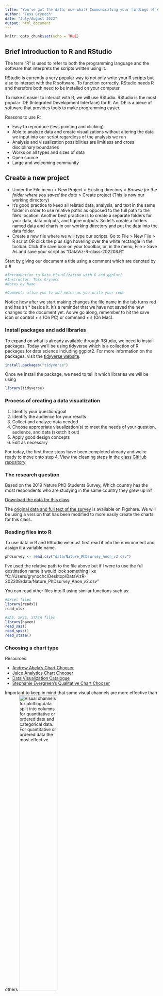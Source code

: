 ---
title: "You’ve got the data, now what? Communicating your findings effectively and reproducibly using charts produced with R and ggplot2"
author: "Tess Grynoch"
date: "July/August 2022"
output: html_document
---

```{r setup, include=FALSE}
knitr::opts_chunk$set(echo = TRUE)
```

## Brief Introduction to R and RStudio
The term "R" is used to refer to both the programming language and the software that interprets the scripts written using it.

RStudio is currently a very popular way to not only write your R scripts but also to interact with the R software. To function correctly, RStudio needs R and therefore both need to be installed on your computer.

To make it easier to interact with R, we will use RStudio. RStudio is the most popular IDE (Integrated Development Interface) for R. An IDE is a piece of software that provides tools to make programming easier.

Reasons to use R:

* Easy to reproduce (less pointing and clicking)
* Able to analyze data and create visualizations without altering the data we input into our script regardless of the analysis we run
* Analysis and visualization possibilities are limitless and cross disciplinary boundaries
* Works on all types and sizes of data
* Open source
* Large and welcoming community

## Create a new project
* Under the File menu > New Project > Existing directory > *Browse for the folder where you saved the data* > Create project (This is now our working directory)
* It's good practice to keep all related data, analysis, and text in the same folder in order to use relative paths as opposed to the full path to the file's location. Another best practice is to create a separate folders for your data, data outputs, and figure outputs. So let's create a folders named data and charts in our working directory and put the data into the data folder.
* Create a new file where we will type our scripts. Go to File > New File > R script OR click the plus sign hovering over the white rectangle in the toolbar. Click the save icon on your tooolbar, or, in the menu, File > Save As and save your script as "DataViz-R-class-202208.R"

Start by giving our document a title using a comment which are denoted by a #
```{r eval=FALSE}
#Introduction to Data Visualization with R and ggplot2
#Instructor: Tess Grynoch
#Notes by Name

#Comments allow you to add notes as you write your code
```
Notice how after we start making changes the file name in the tab turns red and has an * beside it. It's a reminder that we have not saved the new changes to the document yet. As we go along, remember to hit the save icon or control + s (On PC) or command + s (On Mac).  

### Install packages and add libraries
To expand on what is already available through RStudio, we need to install packages. Today we'll be using tidyverse which is a collection of R packages for data science including ggplot2. For more information on the packages, visit the [tidyverse website](https://www.tidyverse.org/). 
```{r eval=FALSE}
install.packages("tidyverse")
```
Once we install the package, we need to tell it which libraries we will be using
```{r}
library(tidyverse)
```
### Process of creating a data visualization
1. Identify your question/goal
2. Identify the audience for your results
3. Collect and analyze data needed
4. Choose appropriate visualization(s) to meet the needs of your question, audience, and data (sketch it out)
5. Apply good design concepts
6. Edit as necessary 

For today, the first three steps have been completed already and we're ready to move onto step 4. View the cleaning steps in the [class GitHub repository](https://github.com/grynoch/intro-dataviz-r).


### The research question
Based on the 2019 Nature PhD Students Survey, Which country has the most respondents who are studying in the same country they grew up in?


[Download the data for this class](https://github.com/grynoch/intro-dataviz-r/blob/main/data/Nature_PhDsurvey_Anon_v2.csv)


The [original data and full text of the survey](https://figshare.com/s/74a5ea79d76ad66a8af8?file=18543278) is available on Figshare. We will be using a version that has been modified to more easily create the charts for this class. 

### Reading files into R
To use data in R and RStudio we must first read it into the environment and assign it a variable name.
```{r}
phdsurvey <- read.csv("data/Nature_PhDsurvey_Anon_v2.csv")
```
I've used the relative path to the file above but if I were to use the full destination name it would look something like "C://Users/grynochc/Desktop/DataVizR-202208/data/Nature_PhDsurvey_Anon_v2.csv"


You can read other files into R using similar functions such as: 
```{r eval=FALSE}
#Excel files
library(readxl)
read_xlsx

#SAS, SPSS, STATA files
library(haven)
read_sas() 
read_spss()
read_stata()
```
### Choosing a chart type
Resources:


* [Andrew Abela's Chart Chooser](https://extremepresentation.typepad.com/files/choosing-a-good-chart-09.pdf)
* [Juice Analytics Chart Chooser](http://labs.juiceanalytics.com/chartchooser/index.html)
* [Data Visualization Catalogue](https://datavizcatalogue.com/)
* [Stephanie Evergreen's Qualitative Chart Chooser](http://stephanieevergreen.com/wp-content/uploads/2017/11/Qualitative-Chooser-3.pdf)


Important to keep in mind that some visual channels are more effective than others
![Visual channels for plotting data split into columns for quantitative or ordered data and categorical data. For quantitative or ordered data the most effective](./images/visualchannels.jpeg){width=50%}


Copyright © 2018 Seán I. O'Donoghue et al. This work is licensed under a CC-BY 4.0 International License


**Based on our research question and the data available? What type of chart should we create?**

### Creating charts in R with ggplot2
ggplot2 comes as part of tidyverse and can be used to create a number of different plots. Today we'll be creating a bar chart, but the premise behind building a chart in ggplot is the same for all charts.


There are many resources for creating charts in ggplot2. However, the one referred to most often in today's class is the [Data visualization with ggplot2 cheat sheet (download link)](https://raw.githubusercontent.com/rstudio/cheatsheets/main/data-visualization.pdf). The cheat sheet can also be useful when deciding what type of chart you want to create.


With any ggplot chart, you start with what data you will be using.Since I'm only interested in the students who are studying in the countries they grew up in, I'll need to apply a filter. 
```{r}
homephd <- filter(phdsurvey, homestudy == "Yes")

ggplot(data = homephd)
```


Next, we'll define our plot area (mapping) using the aesthetic (aes) function. This generates a blank plot. 
```{r}
ggplot(data = homephd, mapping=aes(x=country, y = Total))
```


We add the various elements to the chart as geoms with a + symbol on the previous line which will automatically indent the next line to keep all our code in a block to run together.
```{r}
ggplot(data = homephd, mapping=aes(x=country, y = Total)) +
  geom_col()
```

We now have a basic bar chart but there are a number of chart improvements we can make to better communicate our story.

Since R has such infinite variety of features for charts and there is usually more than one way to accomplish a task, I find it useful to create a plot wish list for all the improvements I want to accomplish with a chart. This is also useful if you are new to R and need to look up how to make the changes.

**Plot wish list**


* Reorder chart
* Change the theme of the chart (background, axes, etc.)
* Change the color of the bars 
* Highlight the United States
* Add title
* Change axes titles
* Adjust the y-axis to start at 0


By default, ggplot2 will order bars based on factors in the x axis. To get our chart to order the bars based on the number of respondents we need to tell it how to sort the data.
```{r}
homephd <- homephd %>% 
  mutate(country = fct_reorder(country, Total))

#run chart again
ggplot(data = homephd, mapping=aes(x=country, y = Total)) +
  geom_col() #now ordered!
```


### Theme
The theme of your chart dictates the overall look of your chart and are preset combinations of backgrounds, axes formats, and gridline formats. A shortlist of formats is located on the second page of the ggplot2 cheatsheet. I'm a fan of the light theme so that's what I'm going to use.
```{r}
ggplot(data = homephd, mapping=aes(x=country, y = Total)) +
  geom_col()+
  theme_light()
```


### Color
To change the color of our bars we are going to use the fill aesthetic within geom_col. There is also a color aesthetic and it dictates the outline of the bars.


The fill aesthetic will accept a variable name if you want the colors to be based on a category (ex. region), there is also a limited number of color names that can be used ("red", "green", "blue", etc.), but if there is a specific color that you want to use, I recommend using hexidecimal color codes. My preferred site for finding hexadecimal color codes is [color-hex.com](https://color-hex.com) but there are many other options.


There are many places to pull inspiration for chart colors:


* From an image using an image color picker
* Using copy-tested color gradients such as [ColorBrewer2](http://colorbrewer2.org/), which is built into ggplot2, or [CartoColor](http://carto.com/carto-colors/)
* Using a single color or group of colors as inspiration to create a palette using such tools as [Chroma.js Color Palette Helper](http://vis4.net/palettes/) or [Colorpicker for data](http://tristen.ca/hcl-picker/)


Points to keep in mind when choosing colors:


* Limit colors when possible
* Label directly
* Ensure strong contrast with background (involves knowing where your image will appear)
* Use color strategically to highlight or group
* Keep in mind that colors have meanings that change across cultures
* Use predefined color meanings (eg. water is blue)
* Sequential color scales should only be used on quantitative data or ordered qualitative data
* Diverging colors scales should only be used where there is a meaningful middle point
```{r}
ggplot(data = homephd, mapping=aes(x=country, y = Total)) +
  geom_col(fill="#999999")+
  theme_light()
```


Check out what other aesthetics are available in geom_col
```{r eval = FALSE}
?geom_col
```
We can also highlight one row by adding another geom_col and filter for United States.
```{r}
ggplot(data = homephd, mapping=aes(x=country, y = Total)) +
  geom_col(fill="#999999")+
  theme_light()+
  geom_col(data = filter(homephd, country == "United States"), fill="#1b6bb4")
```

### Text
Best practices for text in charts:


* Keep text horizontal as much as possible
* Annotate figures directly to highlight key points in a chart
* Use descriptive titles


Adding title and axes using labs and formatting using theme(axis.text.x, plot.title)
```{r}
ggplot(data = homephd, mapping=aes(x=country, y = Total)) +
  geom_col(fill="#999999")+
  theme_light()+
  geom_col(data = filter(homephd, country == "United States"), fill="#1b6bb4")+
  labs(x = "Country", y= "Number of Respondents", caption= "Figure 1. Number of respondents who remained in the country they grew up in for their graduate studies.")
```

All the names for the countries are overlapping at the bottom of the chart and since there are so many of them, it'll make them easier to read if we flip the x and y axes. We accomplish this with the coord_flip() function.
```{r}
ggplot(data = homephd, mapping=aes(x=country, y = Total)) +
  geom_col(fill="#999999")+
  theme_light()+
  geom_col(data = filter(homephd, country == "United States"), fill="#1b6bb4")+
  labs(x = "Country", y= "Number of Respondents", caption= "Figure 1. Number of respondents who remained in the country they grew up in for their graduate studies.")+
  coord_flip()
```

To adjust the axis so it starts at 0, we're going to use the scale function. It also cutting off a 0 in our last label of our Number of Respondents axis so we'll need to adjust the margin of the theme. 
```{r}
ggplot(data = homephd, mapping=aes(x=country, y = Total)) +
  geom_col(fill="#999999")+
  theme_light()+
  geom_col(data = filter(homephd, country == "United States"), fill="#1b6bb4")+
  labs(x = "Country", y= "Number of Respondents", caption= "Figure 1. Number of respondents who remained in the country they grew up in for their graduate studies.")+
  scale_y_continuous(expand = c(0,0), limits= c(0, 1250))+
  coord_flip()+
  theme(plot.margin = margin(10,20,10,10))
```


You can also use the theme to style the text using element_text. Find out what you can change with element_text
```{r eval = FALSE}
?element_text
```

Congratulations on completing the plot wish list! 

To export our final chart and share it with the world, we'll first assign our chart a name then use ggsave to export. With ggsave you can also specify width, height, and units. 
```{r}
homephdplot <- ggplot(data = homephd, mapping=aes(x=country, y = Total)) +
  geom_col(fill="#999999")+
  theme_light()+
  geom_col(data = filter(homephd, country == "United States"), fill="#1b6bb4")+
  labs(x = "Country", y= "Number of Respondents", caption= "Figure 1. Number of respondents who remained in the country they grew up in for their graduate studies.")+
  scale_y_continuous(expand = c(0,0), limits= c(0, 1250))+
  coord_flip()+
  theme(plot.margin = margin(10,20,10,10))
  
homephdplot
```
```{r eval=FALSE}
#Export chart
ggsave("./charts/HomePhDPlot.png", homephdplot, width = 6, height = 12, units = "in")
```
![Final chart](./charts/HomePhDPlot.png)


### Data Citation
If you are using someone else’s data, cite it! 


If you published the full dataset, cite it!


* Helps readers find the original data source
* Increases the legitimacy of your chart


Copy the citation suggested where you got the data or use your preferred citation style.


Primary components:


* Author/ Creator (Individual, group, or organization)
* Title
* Year of Publication
* Publisher (often the repository where the data is housed)
* Version or edition
* Access Information (URL, DOI, or another persistent identifier)


General format:


Author (Year). Title with version. Publisher. Access information. 

&nbsp;
&nbsp;
&nbsp; 
Citation for this dataset:

Nature. (2019). 2019 Nature PhD Students Survey Data(Version1). figshare. https://doi.org/10.6084/m9.figshare.10266299.v1 

### Visualizing responsibly
Was this visualization created responsibly? What could make this visualization better?

* We didn't distort the data (check)
* We answered our research question (check)
* Is there additional context that could be added for our audience to better understand the data? (yes)

What type of contextual data could we add?
Number of respondents from each country
```{r}
#Apply the same ordering of countries from homephd to phdsurvey
phdsurvey <- phdsurvey%>% 
  mutate(country = fct_reorder(country, Total))

ggplot(data = homephd, mapping=aes(x=country, y = Total)) +
  geom_col(data = phdsurvey, fill = "#c1c1c1")+ #we need to add it as a layer early in the chart since we want it to show up behind
  geom_col(fill="#999999")+
  theme_light()+
  geom_col(data = filter(homephd, country == "United States"), fill="#1b6bb4")+
  labs(x = "Country", y= "Number of Respondents", caption= "Figure 1. Number of respondents who remained in the country they grew up in for their graduate studies.")+
  scale_y_continuous(expand = c(0,0), limits= c(0, 1600))+ #need to adjust the limit to the highest number
  coord_flip()+
  theme(plot.margin = margin(10,20,10,10))
```


We could also have used ratio of respondents from that country or looked outside the dataset and found data on how many PhD students are studying in each country which would help provide a better understanding and context for the outcomes of this survey. 

## Further resources for learning R
* [R for Data Science](https://r4ds.had.co.nz/) by Hadley Wickham & Garrett Grolemund
* [UMass Chan Bootstrappers R Course](https://bootstrappers.umassmed.edu/bootstrappers-courses/courses/rCourse/index.html) by Nick Hathaway
* [Software Carpentry Lessons](https://software-carpentry.org/lessons/)
* [Data Carpentry Lessons](https://datacarpentry.org/lessons/)
* [Sage Research Methods R Tutorials](https://library.umassmed.edu/node/97). Search for R statistical package and filter by the video content type

## Further data visualization resources
[Lamar Soutter Library Data Visualization Resource Guide](https://libraryguides.umassmed.edu/data-viz)

&nbsp;  
Materials from a number of different sources were used in the creation of this class including:

* The Carpentries' (previously Data Carpentry's) R for Social Scientists used under the CC-BY 4.0 license.  
* The Carpentries' (previously Software Carpentry) Programming with R used under the CC-BY 4.0 license.
* The Carpentries' (previously Software Carpentry) R for Reproducible Scientific Analysis used under the the CC-BY 4.0 license.
* R Course by Nick Hathaway as part of the UMMS Bootstrappers Courses
* [Visualizing the Future Data Visualization 101 module](https://visualizingthefuture.github.io/data-viz-101/)
&nbsp;
&nbsp;
&nbsp;  
![](https://i.creativecommons.org/l/by/4.0/88x31.png) &nbsp; This work is licensed under a [Creative Commons Attribution 4.0 International License](http://creativecommons.org/licenses/by/4.0/) by Tess Grynoch


















